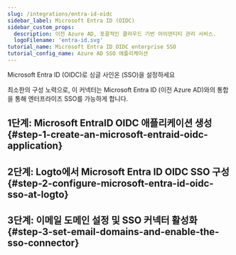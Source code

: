 ```yaml
---
slug: /integrations/entra-id-oidc
sidebar_label: Microsoft Entra ID (OIDC)
sidebar_custom_props:
  description: 이전 Azure AD, 포괄적인 클라우드 기반 아이덴티티 관리 서비스.
  logoFilename: 'entra-id.svg'
tutorial_name: Microsoft Entra ID OIDC enterprise SSO
tutorial_config_name: Azure AD SSO 애플리케이션
---
```




Microsoft Entra ID (OIDC)로 싱글 사인온 (SSO)을 설정하세요

최소한의 구성 노력으로, 이 커넥터는 Microsoft Entra ID (이전 Azure AD)와의 통합을 통해 엔터프라이즈 SSO를 가능하게 합니다.

<GuideTip />

## 1단계: Microsoft EntraID OIDC 애플리케이션 생성 \{#step-1-create-an-microsoft-entraid-oidc-application}

<Step1 />

## 2단계: Logto에서 Microsoft Entra ID OIDC SSO 구성 \{#step-2-configure-microsoft-entra-id-oidc-sso-at-logto}

<Step2 />

## 3단계: 이메일 도메인 설정 및 SSO 커넥터 활성화 \{#step-3-set-email-domains-and-enable-the-sso-connector}

<Step3 />
